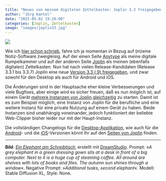 ```yaml
---
title: "Neues von meinem digitalen Zettelkasten: Joplin 3.3 freigegeben"
author: "Jörg Kantel"
date: "2025-05-02 19:20:00"
categories: [Joplin, Zettelkasten]
image: "images/joplin33.jpg"
---
```


[![](images/joplin33-b.jpg)](https://www.flickr.com/photos/schockwellenreiter/53966526530/)

Wie ich [hier schon schrieb](https://kantel.github.io/posts/2025042201_anytype_046/), fahre ich ja momentan in Bezug auf (m)eine Notiz-Software zweigleisig. Auf der einen Seite [Anytype](https://anytype.io/) als meine digitale Rumpelkammer und auf der anderen Seite [Joplin](http://cognitiones.kantel-chaos-team.de/webworking/staticsites/joplin.html) als meinen (ebenfalls digitalen) Zettelkasten. Nun hat nach vielen Release-Kandidaten (Release 3.3.1 bis 3.3.7) Joplin eine neue [Version 3.3 (.9) freigegeben](https://joplinapp.org/news/20250428-release-3-3), und zwar sowohl für den Desktop als auch für Android und iOS.

Die Änderungen sind in der Hauptsache eher kleine Verbesserungen und viele Bugfixes, aber einige wird es sicher freuen, daß es nun möglich ist, auf einem Gerät [mehrere Instanzen von Joplin gleichzeitig](https://joplinapp.org/help/apps/multiple_instances/) zu starten. Damit ist es zum Beispiel möglich, eine Instanz von Joplin für die berufliche und eine weitere Instanz für eine private Nutzung auf einem Gerät zu haben. Beide Instanzen sind unabhängig voneinander, jedoch funktioniert der beliebte Web-Clipper bisher leider nur mit der Haupt-Instanz.

Die vollständigen Changelogs für die [Desktop-Applikation](https://joplinapp.org/help/about/changelog/desktop/), wie auch für die [Android](https://joplinapp.org/help/about/changelog/android/)- und die [iOS](https://joplinapp.org/help/about/changelog/ios/)-Versionen könnt Ihr auf den [Seiten von Joplin](https://joplinapp.org/) finden.

---

**Bild**: *[Ein Elephant am Schreibtisch](https://www.flickr.com/photos/schockwellenreiter/53966526530/)*, erstellt mit [DreamStudio](https://beta.dreamstudio.ai/generate). Prompt: »*A grey elephant in a green dressing gown sits at a desk in front of a big computer. Next to it is a huge cup of steaming coffee. All around are shelves with lots of books and files. The autumn sun shines through a window*«. Negative Prompt: »*Additional tusks, second elephant*«. Modell: Stable Diffusion XL, Style: None.